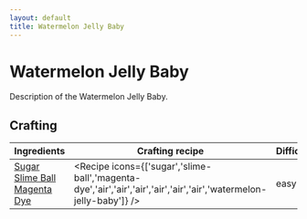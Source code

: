 ```yaml
---
layout: default
title: Watermelon Jelly Baby
---
```



Watermelon Jelly Baby
===================

Description of the Watermelon Jelly Baby.

## Crafting

| Ingredients | Crafting recipe | Difficulty |
| ----------- | --------------- | ------------- |
| [Sugar](https://minecraft.wiki/w/Sugar)<br/>[Slime Ball](https://minecraft.wiki/w/Slime_Ball)<br/>[Magenta Dye](https://minecraft.wiki/w/Magenta_Dye) | <Recipe icons={['sugar','slime-ball','magenta-dye','air','air','air','air','air','air','watermelon-jelly-baby']} /> | easy |

